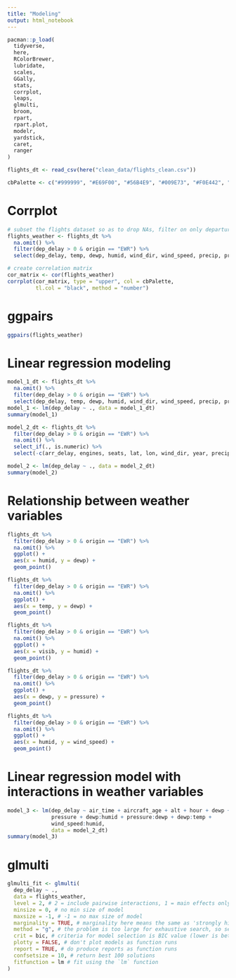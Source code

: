 ```yaml
---
title: "Modeling"
output: html_notebook
---
```


```r
pacman::p_load(
  tidyverse,
  here,
  RColorBrewer,
  lubridate,
  scales,
  GGally,
  stats,
  corrplot,
  leaps,
  glmulti,
  broom,
  rpart,
  rpart.plot,
  modelr,
  yardstick,
  caret,
  ranger
)
```

```r
flights_dt <- read_csv(here("clean_data/flights_clean.csv"))

cbPalette <- c("#999999", "#E69F00", "#56B4E9", "#009E73", "#F0E442", "#0072B2", "#D55E00", "#CC79A7")
```

# Corrplot

```r
# subset the flights dataset so as to drop NAs, filter on only departure delays (no early departures) and only for Newark Int.
flights_weather <- flights_dt %>% 
  na.omit() %>% 
  filter(dep_delay > 0 & origin == "EWR") %>% 
  select(dep_delay, temp, dewp, humid, wind_dir, wind_speed, precip, pressure, visib)

# create correlation matrix
cor_matrix <- cor(flights_weather)
corrplot(cor_matrix, type = "upper", col = cbPalette,
         tl.col = "black", method = "number")
```

# ggpairs

```r
ggpairs(flights_weather)
```

# Linear regression modeling

```r
model_1_dt <- flights_dt %>% 
  na.omit() %>% 
  filter(dep_delay > 0 & origin == "EWR") %>% 
  select(dep_delay, temp, dewp, humid, wind_dir, wind_speed, precip, pressure, visib)
model_1 <- lm(dep_delay ~ ., data = model_1_dt)
summary(model_1)
```

```r
model_2_dt <- flights_dt %>%
  filter(dep_delay > 0 & origin == "EWR") %>% 
  na.omit() %>% 
  select_if(., is.numeric) %>% 
  select(-c(arr_delay, engines, seats, lat, lon, wind_dir, year, precip, minute, distance, flight))

model_2 <- lm(dep_delay ~ ., data = model_2_dt)
summary(model_2)
```

# Relationship between weather variables

```r
flights_dt %>%
  filter(dep_delay > 0 & origin == "EWR") %>% 
  na.omit() %>% 
  ggplot() +
  aes(x = humid, y = dewp) +
  geom_point()

flights_dt %>%
  filter(dep_delay > 0 & origin == "EWR") %>% 
  na.omit() %>% 
  ggplot() +
  aes(x = temp, y = dewp) +
  geom_point()

flights_dt %>%
  filter(dep_delay > 0 & origin == "EWR") %>% 
  na.omit() %>% 
  ggplot() +
  aes(x = visib, y = humid) +
  geom_point()

flights_dt %>%
  filter(dep_delay > 0 & origin == "EWR") %>% 
  na.omit() %>% 
  ggplot() +
  aes(x = dewp, y = pressure) +
  geom_point()

flights_dt %>%
  filter(dep_delay > 0 & origin == "EWR") %>% 
  na.omit() %>% 
  ggplot() +
  aes(x = humid, y = wind_speed) +
  geom_point()
```

# Linear regression model with interactions in weather variables

```r
model_3 <- lm(dep_delay ~ air_time + aircraft_age + alt + hour + dewp +
              pressure + dewp:humid + pressure:dewp + dewp:temp +  
              wind_speed:humid, 
              data = model_2_dt)
summary(model_3)
```

# glmulti

```r
glmulti_fit <- glmulti(
  dep_delay ~ ., 
  data = flights_weather,
  level = 2, # 2 = include pairwise interactions, 1 = main effects only (main effect = no pairwise interactions)
  minsize = 0, # no min size of model
  maxsize = -1, # -1 = no max size of model
  marginality = TRUE, # marginality here means the same as 'strongly hierarchical' interactions, i.e. include pairwise interactions only if both predictors present in the model as main effects.
  method = "g", # the problem is too large for exhaustive search, so search using a genetic algorithm
  crit = bic, # criteria for model selection is BIC value (lower is better)
  plotty = FALSE, # don't plot models as function runs
  report = TRUE, # do produce reports as function runs
  confsetsize = 10, # return best 100 solutions
  fitfunction = lm # fit using the `lm` function
)
```